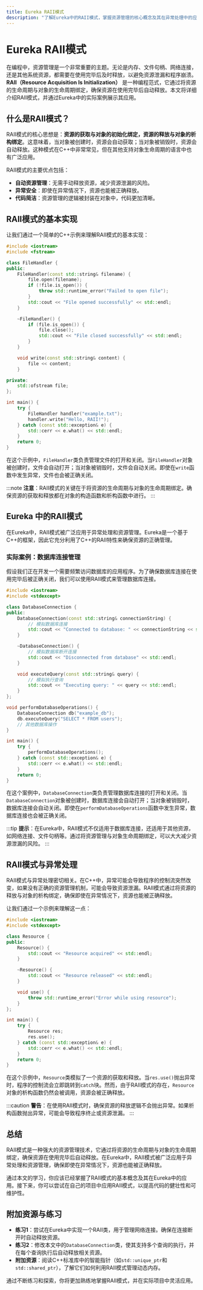 ```yaml
---
title: Eureka RAII模式
description: "了解Eureka中的RAII模式，掌握资源管理的核心概念及其在异常处理中的应用。"
---
```


# Eureka RAII模式

在编程中，资源管理是一个非常重要的主题。无论是内存、文件句柄、网络连接，还是其他系统资源，都需要在使用完毕后及时释放，以避免资源泄漏和程序崩溃。**RAII（Resource Acquisition Is Initialization）** 是一种编程范式，它通过将资源的生命周期与对象的生命周期绑定，确保资源在使用完毕后自动释放。本文将详细介绍RAII模式，并通过Eureka中的实际案例展示其应用。

## 什么是RAII模式？

RAII模式的核心思想是：**资源的获取与对象的初始化绑定，资源的释放与对象的析构绑定**。这意味着，当对象被创建时，资源会自动获取；当对象被销毁时，资源会自动释放。这种模式在C++中非常常见，但在其他支持对象生命周期的语言中也有广泛应用。

RAII模式的主要优点包括：
- **自动资源管理**：无需手动释放资源，减少资源泄漏的风险。
- **异常安全**：即使在异常情况下，资源也能被正确释放。
- **代码简洁**：资源管理的逻辑被封装在对象中，代码更加清晰。

## RAII模式的基本实现

让我们通过一个简单的C++示例来理解RAII模式的基本实现：

```cpp
#include <iostream>
#include <fstream>

class FileHandler {
public:
    FileHandler(const std::string& filename) {
        file.open(filename);
        if (!file.is_open()) {
            throw std::runtime_error("Failed to open file");
        }
        std::cout << "File opened successfully" << std::endl;
    }

    ~FileHandler() {
        if (file.is_open()) {
            file.close();
            std::cout << "File closed successfully" << std::endl;
        }
    }

    void write(const std::string& content) {
        file << content;
    }

private:
    std::ofstream file;
};

int main() {
    try {
        FileHandler handler("example.txt");
        handler.write("Hello, RAII!");
    } catch (const std::exception& e) {
        std::cerr << e.what() << std::endl;
    }
    return 0;
}
```

在这个示例中，`FileHandler`类负责管理文件的打开和关闭。当`FileHandler`对象被创建时，文件会自动打开；当对象被销毁时，文件会自动关闭。即使在`write`函数中发生异常，文件也会被正确关闭。

:::note
**注意**：RAII模式的关键在于将资源的生命周期与对象的生命周期绑定。确保资源的获取和释放都在对象的构造函数和析构函数中进行。
:::

## Eureka 中的RAII模式

在Eureka中，RAII模式被广泛应用于异常处理和资源管理。Eureka是一个基于C++的框架，因此它充分利用了C++的RAII特性来确保资源的正确管理。

### 实际案例：数据库连接管理

假设我们正在开发一个需要频繁访问数据库的应用程序。为了确保数据库连接在使用完毕后被正确关闭，我们可以使用RAII模式来管理数据库连接。

```cpp
#include <iostream>
#include <stdexcept>

class DatabaseConnection {
public:
    DatabaseConnection(const std::string& connectionString) {
        // 模拟数据库连接
        std::cout << "Connected to database: " << connectionString << std::endl;
    }

    ~DatabaseConnection() {
        // 模拟数据库断开连接
        std::cout << "Disconnected from database" << std::endl;
    }

    void executeQuery(const std::string& query) {
        // 模拟执行查询
        std::cout << "Executing query: " << query << std::endl;
    }
};

void performDatabaseOperations() {
    DatabaseConnection db("example_db");
    db.executeQuery("SELECT * FROM users");
    // 其他数据库操作
}

int main() {
    try {
        performDatabaseOperations();
    } catch (const std::exception& e) {
        std::cerr << e.what() << std::endl;
    }
    return 0;
}
```

在这个案例中，`DatabaseConnection`类负责管理数据库连接的打开和关闭。当`DatabaseConnection`对象被创建时，数据库连接会自动打开；当对象被销毁时，数据库连接会自动关闭。即使在`performDatabaseOperations`函数中发生异常，数据库连接也会被正确关闭。

:::tip
**提示**：在Eureka中，RAII模式不仅适用于数据库连接，还适用于其他资源，如网络连接、文件句柄等。通过将资源管理与对象生命周期绑定，可以大大减少资源泄漏的风险。
:::

## RAII模式与异常处理

RAII模式与异常处理密切相关。在C++中，异常可能会导致程序的控制流突然改变，如果没有正确的资源管理机制，可能会导致资源泄漏。RAII模式通过将资源的释放与对象的析构绑定，确保即使在异常情况下，资源也能被正确释放。

让我们通过一个示例来理解这一点：

```cpp
#include <iostream>
#include <stdexcept>

class Resource {
public:
    Resource() {
        std::cout << "Resource acquired" << std::endl;
    }

    ~Resource() {
        std::cout << "Resource released" << std::endl;
    }

    void use() {
        throw std::runtime_error("Error while using resource");
    }
};

int main() {
    try {
        Resource res;
        res.use();
    } catch (const std::exception& e) {
        std::cerr << e.what() << std::endl;
    }
    return 0;
}
```

在这个示例中，`Resource`类模拟了一个资源的获取和释放。当`res.use()`抛出异常时，程序的控制流会立即跳转到`catch`块。然而，由于RAII模式的存在，`Resource`对象的析构函数仍然会被调用，资源会被正确释放。

:::caution
**警告**：在使用RAII模式时，确保资源的释放逻辑不会抛出异常。如果析构函数抛出异常，可能会导致程序终止或资源泄漏。
:::

## 总结

RAII模式是一种强大的资源管理技术，它通过将资源的生命周期与对象的生命周期绑定，确保资源在使用完毕后自动释放。在Eureka中，RAII模式被广泛应用于异常处理和资源管理，确保即使在异常情况下，资源也能被正确释放。

通过本文的学习，你应该已经掌握了RAII模式的基本概念及其在Eureka中的应用。接下来，你可以尝试在自己的项目中应用RAII模式，以提高代码的健壮性和可维护性。

## 附加资源与练习

- **练习1**：尝试在Eureka中实现一个RAII类，用于管理网络连接。确保在连接断开时自动释放资源。
- **练习2**：修改本文中的`DatabaseConnection`类，使其支持多个查询的执行，并在每个查询执行后自动释放相关资源。
- **附加资源**：阅读C++标准库中的智能指针（如`std::unique_ptr`和`std::shared_ptr`），了解它们如何利用RAII模式管理动态内存。

通过不断练习和探索，你将更加熟练地掌握RAII模式，并在实际项目中灵活应用。